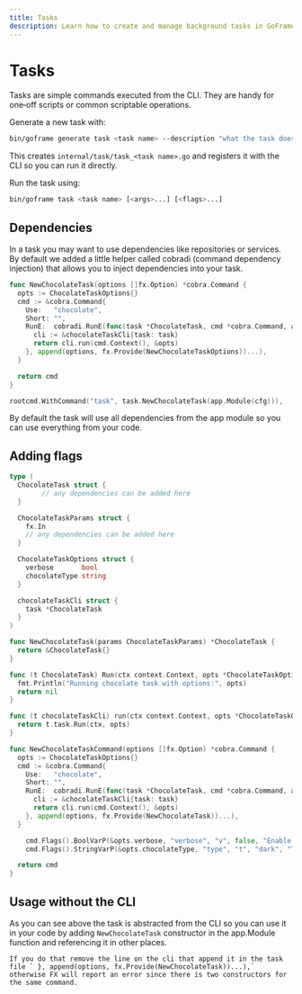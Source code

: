 ```yaml
---
title: Tasks
description: Learn how to create and manage background tasks in GoFrame applications
---
```



# Tasks

Tasks are simple commands executed from the CLI. They are handy for one‑off scripts or common scriptable operations.

Generate a new task with:

```bash
bin/goframe generate task <task name> --description "what the task does"
```

This creates `internal/task/task_<task name>.go` and registers it with the CLI so you can run it directly.



Run the task using:

```bash
bin/goframe task <task name> [<args>...] [<flags>...]
```

## Dependencies

In a task you may want to use dependencies like repositories or services.
By default we added a little helper called cobradi (command dependency injection) that allows you to inject dependencies into your task.

```go filename="internal/task/task_chocolate.go"
func NewChocolateTask(options []fx.Option) *cobra.Command {
  opts := ChocolateTaskOptions{}
  cmd := &cobra.Command{
    Use:   "chocolate",
    Short: "",
    RunE:  cobradi.RunE(func(task *ChocolateTask, cmd *cobra.Command, args []string) error {
      cli := &chocolateTaskCli{task: task}
      return cli.run(cmd.Context(), &opts)
    }, append(options, fx.Provide(NewChocolateTaskOptions))...),
  }

  return cmd
}
```

```go filename="cmd/cli/main.go"
rootcmd.WithCommand("task", task.NewChocolateTask(app.Module(cfg))),
```

By default the task will use all dependencies from the app module so you can use everything from your code.

## Adding flags

```go filename="internal/task/task_chocolate.go"
type (
  ChocolateTask struct {
		// any dependencies can be added here
  }

  ChocolateTaskParams struct {
    fx.In
    // any dependencies can be added here
  }

  ChocolateTaskOptions struct {
    verbose       bool
    chocolateType string
  }

  chocolateTaskCli struct {
    task *ChocolateTask
  }
)

func NewChocolateTask(params ChocolateTaskParams) *ChocolateTask {
  return &ChocolateTask{}
}

func (t ChocolateTask) Run(ctx context.Context, opts *ChocolateTaskOptions) error {
  fmt.Println("Running chocolate task with options:", opts)
  return nil
}

func (t chocolateTaskCli) run(ctx context.Context, opts *ChocolateTaskOptions) error {
  return t.task.Run(ctx, opts)
}

func NewChocolateTaskCommand(options []fx.Option) *cobra.Command {
  opts := ChocolateTaskOptions{}
  cmd := &cobra.Command{
    Use:   "chocolate",
    Short: "",
    RunE:  cobradi.RunE(func(task *ChocolateTask, cmd *cobra.Command, args []string) error {
      cli := &chocolateTaskCli{task: task}
      return cli.run(cmd.Context(), &opts)
    }, append(options, fx.Provide(NewChocolateTask))...),
  }

	cmd.Flags().BoolVarP(&opts.verbose, "verbose", "v", false, "Enable verbose output")
	cmd.Flags().StringVarP(&opts.chocolateType, "type", "t", "dark", "Type of chocolate to use")

  return cmd
}
```

## Usage without the CLI

As you can see above the task is abstracted from the CLI so you can use it in your code by adding `NewChocolateTask` constructor in the app.Module function and referencing it in other places.

<Callout type="info">

	If you do that remove the line on the cli that append it in the task file ` }, append(options, fx.Provide(NewChocolateTask))...),` otherwise FX will report an error since there is two constructors for the same command.

</Callout>
